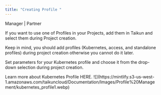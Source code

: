 ```yaml
---
title: "Creating Profile "
---
```


<Icon icon="user-tie" iconType="solid" /> Manager | <Icon icon="handshake" iconType="solid" /> Partner

If you want to use one of Profiles in your Projects, add them in Taikun and select them during Project creation.

<Info>Keep in mind, you should add profiles (Kubernetes, access, and standalone profiles) during project creation otherwise you cannot do it later.</Info>

Set parameters for your Kubernetes profile and choose it from the drop-down selection during project creation.

<Card title="Kubernetes Profile" icon="cloud-arrow-up" horizontal={true} href="Documentation/Topics/Profile Management/Kubernetes Profiles.mdx">
  Learn more about Kubernetes Profile HERE.
</Card>

<Frame caption="Add Kubernetes profile">
  ![](https://mintlify.s3-us-west-1.amazonaws.com/taikuncloud/Documentation/Images/Profile%20Management/kubernetes_profile1.webp)
</Frame>